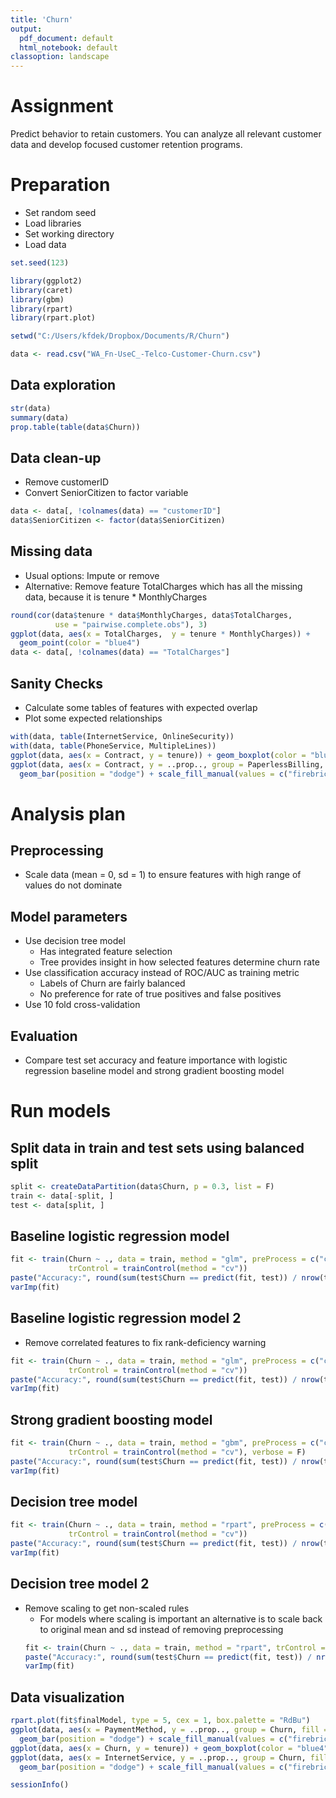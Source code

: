 ```yaml
---
title: 'Churn'
output:
  pdf_document: default
  html_notebook: default
classoption: landscape
---
```


# Assignment
Predict behavior to retain customers. You can analyze all relevant customer data and develop focused customer retention programs.

# Preparation
* Set random seed
* Load libraries
* Set working directory
* Load data
```r
set.seed(123)

library(ggplot2)
library(caret)
library(gbm)
library(rpart)
library(rpart.plot)

setwd("C:/Users/kfdek/Dropbox/Documents/R/Churn")

data <- read.csv("WA_Fn-UseC_-Telco-Customer-Churn.csv")
```

## Data exploration
```r
str(data)
summary(data)
prop.table(table(data$Churn))
```

## Data clean-up
* Remove customerID
* Convert SeniorCitizen to factor variable
```r
data <- data[, !colnames(data) == "customerID"]
data$SeniorCitizen <- factor(data$SeniorCitizen)
```

## Missing data
* Usual options: Impute or remove
* Alternative: Remove feature TotalCharges which has all the missing data, because it is tenure * MonthlyCharges
```r
round(cor(data$tenure * data$MonthlyCharges, data$TotalCharges, 
          use = "pairwise.complete.obs"), 3)
ggplot(data, aes(x = TotalCharges,  y = tenure * MonthlyCharges)) + 
  geom_point(color = "blue4")
data <- data[, !colnames(data) == "TotalCharges"]
```

## Sanity Checks
* Calculate some tables of features with expected overlap
* Plot some expected relationships
```r
with(data, table(InternetService, OnlineSecurity))
with(data, table(PhoneService, MultipleLines))
ggplot(data, aes(x = Contract, y = tenure)) + geom_boxplot(color = "blue4")
ggplot(data, aes(x = Contract, y = ..prop.., group = PaperlessBilling, fill = PaperlessBilling)) + 
  geom_bar(position = "dodge") + scale_fill_manual(values = c("firebrick1", "blue4"))
```

# Analysis plan
## Preprocessing
* Scale data (mean = 0, sd = 1) to ensure features with high range of values do not dominate

## Model parameters
* Use decision tree model
    + Has integrated feature selection
    + Tree provides insight in how selected features determine churn rate
* Use classification accuracy instead of ROC/AUC as training metric
    + Labels of Churn are fairly balanced
    + No preference for rate of true positives and false positives
* Use 10 fold cross-validation

## Evaluation
* Compare test set accuracy and feature importance with logistic regression baseline model and strong gradient boosting model

# Run models
## Split data in train and test sets using balanced split
```r
split <- createDataPartition(data$Churn, p = 0.3, list = F)
train <- data[-split, ]
test <- data[split, ]
```

## Baseline logistic regression model
```r
fit <- train(Churn ~ ., data = train, method = "glm", preProcess = c("center", "scale"), 
             trControl = trainControl(method = "cv"))
paste("Accuracy:", round(sum(test$Churn == predict(fit, test)) / nrow(test), 3))
varImp(fit)
```

## Baseline logistic regression model 2
* Remove correlated features to fix rank-deficiency warning
```r
fit <- train(Churn ~ ., data = train, method = "glm", preProcess = c("center", "scale", "corr"), 
             trControl = trainControl(method = "cv"))
paste("Accuracy:", round(sum(test$Churn == predict(fit, test)) / nrow(test), 3))
varImp(fit)
```

## Strong gradient boosting model
```r
fit <- train(Churn ~ ., data = train, method = "gbm", preProcess = c("center", "scale"), 
             trControl = trainControl(method = "cv"), verbose = F)
paste("Accuracy:", round(sum(test$Churn == predict(fit, test)) / nrow(test), 3))
varImp(fit)
```

## Decision tree model
```r
fit <- train(Churn ~ ., data = train, method = "rpart", preProcess = c("center", "scale"), 
             trControl = trainControl(method = "cv"))
paste("Accuracy:", round(sum(test$Churn == predict(fit, test)) / nrow(test), 3))
varImp(fit)
```

## Decision tree model 2
* Remove scaling to get non-scaled rules
    + For models where scaling is important an alternative is to scale back to original mean and sd instead of removing preprocessing
```r
fit <- train(Churn ~ ., data = train, method = "rpart", trControl = trainControl(method = "cv"))
paste("Accuracy:", round(sum(test$Churn == predict(fit, test)) / nrow(test), 3))
varImp(fit)
```

## Data visualization
```r
rpart.plot(fit$finalModel, type = 5, cex = 1, box.palette = "RdBu")
ggplot(data, aes(x = PaymentMethod, y = ..prop.., group = Churn, fill = Churn)) + 
  geom_bar(position = "dodge") + scale_fill_manual(values = c("firebrick1", "blue4"))
ggplot(data, aes(x = Churn, y = tenure)) + geom_boxplot(color = "blue4")
ggplot(data, aes(x = InternetService, y = ..prop.., group = Churn, fill = Churn)) + 
  geom_bar(position = "dodge") + scale_fill_manual(values = c("firebrick1", "blue4"))
```

```r
sessionInfo()
```